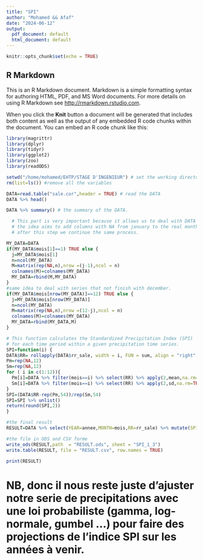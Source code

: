```yaml
---
title: "SPI"
author: "Mohamed && Afaf"
date: "2024-06-12"
output:
  pdf_document: default
  html_document: default
---
```


```r
knitr::opts_chunk$set(echo = TRUE)
```

## R Markdown

This is an R Markdown document. Markdown is a simple formatting syntax for authoring HTML, PDF, and MS Word documents. For more details on using R Markdown see <http://rmarkdown.rstudio.com>.

When you click the **Knit** button a document will be generated that includes both content as well as the output of any embedded R code chunks within the document. You can embed an R code chunk like this:

```r
library(magrittr)
library(dplyr)
library(tidyr)
library(ggplot2)
library(zoo)
library(readODS)
```

```r
setwd("/home/mohamed/EHTP/STAGE D'INGENIEUR") # set the working directory
rm(list=ls()) #remove all the variables 
```

```r
DATA=read.table("sale.cor",header = TRUE) # read the DATA 
DATA %>% head()
```

```r
DATA %>% summary() # the summary of the DATA.
```


```r
  # This part is very important because it allows us to deal with DATA that does not begin with January
  # the idea aims to add columns with NA from january to the real month of the time serie .
  # after this step we continue the same process.

MY_DATA=DATA
if(MY_DATA$mois[1]==1) TRUE else {
  j=MY_DATA$mois[1]
  n=ncol(MY_DATA)
  M=matrix(rep(NA,n),nrow =(j-1),ncol = n)
  colnames(M)=colnames(MY_DATA)
  MY_DATA=rbind(M,MY_DATA)
}
#same idea to deal with series that not finish with december.
if(MY_DATA$mois[nrow(MY_DATA)]==12) TRUE else {
  j=MY_DATA$mois[nrow(MY_DATA)]
  n=ncol(MY_DATA)
  M=matrix(rep(NA,n),nrow =(12-j),ncol = n)
  colnames(M)=colnames(MY_DATA)
  MY_DATA=rbind(MY_DATA,M)
}

```

```r
# This function calculates the Standardized Precipitation Index (SPI) 
# for each time period within a given precipitation time series.
SPI=function(i) {
DATA$RR= rollapply(DATA$rr_sale, width = i, FUN = sum, align = "right", fill = NA) 
Pm=rep(NA,12)
Sm=rep(NA,12)
for ( i in c(1:12)){
  Pm[i]=DATA %>% filter(mois==i) %>% select(RR) %>% apply(2,mean,na.rm=TRUE)
  Sm[i]=DATA %>% filter(mois==i) %>% select(RR) %>% apply(2,sd,na.rm=TRUE)
}
SPI=(DATA$RR-rep(Pm,54))/rep(Sm,54)
SPI=SPI %>% unlist()
return(round(SPI,2))
}
```


```r
#the final result 
RESULT=DATA %>% select(YEAR=annee,MONTH=mois,RR=rr_sale) %>% mutate(SPI_1=SPI(1),SPI_3=SPI(3),SPI_6=SPI(6),SPI_9=SPI(9),SPI_12=SPI(12))
```


```r
#the file in ODS and CSV forme 
write_ods(RESULT,path  = "RESULT.ods", sheet = "SPI_1_3")
write.table(RESULT, file = "RESULT.csv", row.names = TRUE)
```

```r
print(RESULT)
```

# NB, donc il nous reste juste d'ajuster notre serie de precipitations avec une loi probabiliste (gamma, log-normale, gumbel ...) pour faire des projections de l'indice SPI sur les années à venir.





